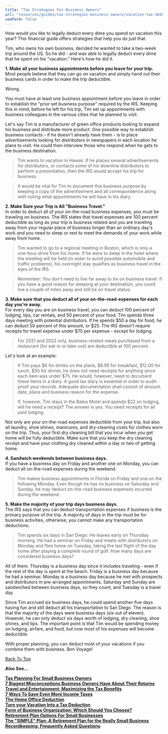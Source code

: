 ```yaml
---
title: "Tax Strategies For Business Owners"
url: "resources/guides/tax-strategies-business-owners/vacation-tax-deduction-fg"
useForm: false
---
```



How would you like to legally deduct every dime you spend on vacation this year? This financial guide offers strategies that help you do just that.

Tim, who owns his own business, decided he wanted to take a two-week trip around the US. So he did - and was able to legally deduct every dime that he spent on his "vacation." Here's how he did it.

**1\. Make all your business appointments before you leave for your trip.**  
Most people believe that they can go on vacation and simply hand out their business cards in order to make the trip deductible.

Wrong.

You must have at least one business appointment before you leave in order to establish the "prior set business purpose" required by the IRS. Keeping this in mind, before he left for his trip, Tim set up appointments with business colleagues in the various cities that he planned to visit.

Let's say Tim is a manufacturer of green office products looking to expand his business and distribute more product. One possible way to establish business contacts - if he doesn't already have them - is to place advertisements looking for distributors in newspapers in each location he plans to visit. He could then interview those who respond when he gets to the business destination.

> Tim wants to vacation in Hawaii. If he places several advertisements for distributors, or contacts some of his downline distributors to perform a presentation, then the IRS would accept his trip for business.

> It would be vital for Tim to document this business purpose by keeping a copy of the advertisement and all correspondence along with noting what appointments he will have in his diary.

**2\. Make Sure your Trip is All "Business Travel."**  
In order to deduct all of your on-the-road business expenses, you must be traveling on business. The IRS states that travel expenses are 100 percent deductible as long as your trip is business related and you are traveling away from your regular place of business longer than an ordinary day's work _and_ you need to sleep or rest to meet the demands of your work while away from home.

> Tim wanted to go to a regional meeting in Boston, which is only a one-hour drive from his home. If he were to sleep in the hotel where the meeting will be held (in order to avoid possible automobile and traffic problems), his overnight stay qualifies as business travel in the eyes of the IRS.

> Remember: You don't need to live far away to be on business travel. If you have a good reason for sleeping at your destination, you could live a couple of miles away and still be on travel status.

**3\. Make sure that you deduct all of your on-the-road-expenses for each day you're away.**  
For every day you are on business travel, you can deduct 100 percent of lodging, tips, car rentals, and 50 percent of your food. Tim spends three days meeting with potential distributors. If he spends $50 a day for food, he can deduct 50 percent of this amount, or $25. The IRS doesn't require receipts for travel expense under $75 per expense - except for lodging.

> For 2021 and 2022 only, business-related meals purchased from a restaurant (for eat-in or take-out) are deductible at 100 percent.

Let's look at an example:

> If Tim pays $6 for drinks on the plane, $6.95 for breakfast, $12.00 for lunch, $50 for dinner, he does not need receipts for anything since each item was under $75. He would, however, need to document these items in a diary. A good tax diary is essential in order to audit-proof your records. Adequate documentation shall consist of amount, date, place and business reason for the expense.
> 
> If, however, Tim stays in the Bates Motel and spends $22 on lodging, will he need a receipt? The answer is yes. You need receipts for all paid lodging.

Not only are your on-the-road expenses deductible from your trip, but also all laundry, shoe shines, manicures, and dry-cleaning costs for clothes worn on the trip. Thus, your first dry cleaning bill that you incur when you get home will be fully deductible. Make sure that you keep the dry cleaning receipt and have your clothing dry cleaned within a day or two of getting home.

**4\. Sandwich weekends between business days.**  
If you have a business day on Friday and another one on Monday, you can deduct all on-the-road expenses during the weekend.

> Tim makes business appointments in Florida on Friday and one on the following Monday. Even though he has no business on Saturday and Sunday, he may deduct on-the-road business expenses incurred during the weekend.

**5\. Make the majority of your trip days business days.**  
The IRS says that you can deduct transportation expenses if business is the primary purpose of the trip. A majority of days in the trip must be for business activities, otherwise, you cannot make any transportation deductions.

> Tim spends six days in San Diego. He leaves early on Thursday morning. He had a seminar on Friday and meets with distributors on Monday and flies home on Tuesday, taking the last flight of the day home after playing a complete round of golf. How many days are considered business days?

All of them. Thursday is a business day since it includes traveling - even if the rest of the day is spent at the beach. Friday is a business day because he had a seminar. Monday is a business day because he met with prospects and distributors in pre-arranged appointments. Saturday and Sunday are sandwiched between business days, so they count, and Tuesday is a travel day.

Since Tim accrued six business days, he could spend another five days having fun and still deduct all his transportation to San Diego. The reason is that the majority of the days were business days (six out of eleven). However, he can only deduct six days worth of lodging, dry cleaning, shoe shines, and tips. The important point is that Tim would be spending money on lodging, airfare, and food, but now most of his expenses will become deductible.

With proper planning, you can deduct most of your vacations if you combine them with business. Bon Voyage!

[Back To Top](#top)

**Also See...**

[**Tax Planning For Small Business Owners**](/resources/guides/tax-strategies-business-owners/planning-small-business-owners-fg)  
[**7 Biggest Misconceptions Business Owners Have About Their Returns**](/resources/guides/tax-strategies-business-owners/misconceptions-business-owners-fg)  
[**Travel and Entertainment: Maximizing the Tax Benefits**](/resources/guides/tax-strategies-business-owners/travel-entertainment-fg)  
[**7 Ways To Save Even More Income Taxes**](/resources/guides/tax-strategies-business-owners/save-income-taxes-fg)  
[**The Home Office Deduction**](/resources/guides/tax-strategies-business-owners/home-office-deduction-fg)  
[**Turn your Vacation Into a Tax Deduction**](/resources/guides/tax-strategies-business-owners/vacation-tax-deduction-fg)  
[**Form of Business Organization: Which Should You Choose?**](/resources/guides/tax-strategies-business-owners/form-business-organization-fg)  
[**Retirement Plan Options For Small Businesses**](/resources/guides/tax-strategies-business-owners/retirement-plan-small-businesses-fg)  
[**The "SIMPLE" Plan: A Retirement Plan for the Really Small Business**](/resources/guides/tax-strategies-business-owners/simple-plan-fg)  
[**Recordkeeping: Frequently Asked Questions**](/resources/guides/tax-strategies-business-owners/recordkeeping-faq-faq) 